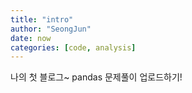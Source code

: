 ```yaml
---
title: "intro"
author: "SeongJun"
date: now
categories: [code, analysis]
---
```


나의 첫 블로그~
pandas 문제풀이 업로드하기!
